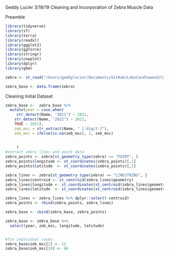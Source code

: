 Geddy Lucier
3/18/19
Cleaning and Incorporation of Zebra Muscle Data 

Preamble
```r
library(tidyverse)
library(sf)
library(terra)
library(readxl)
library(ggplot2)
library(ggforce)
library(stringr)
library(cowplot)
library(dplyr)
library(gbm)

zebra <- st_read("/Users/geddylucier/Documents/GitHub/LakeCandlewood/Candlewood_Lake2025/SdT-CT_AIS-Geddy-Winter-2024/zebra_search_area.kml")

zebra_base <- data.frame(zebra)

```
Cleaning Initial Dataset
```r


zebra_base <-  zebra_base %>%
  mutate(year = case_when(
     str_detect(Name, "2021") ~ 2021, 
    str_detect(Name, "2022") ~ 2022,
    TRUE ~ 2021),
    zeb_msc = str_extract(Name, " [:digit:]"),
    zeb_msc = ifelse(is.na(zeb_msc), 1, zeb_msc)
 
    
     )
#extract zebra lines and point data 
zebra_points <- zebra[st_geometry_type(zebra) == "POINT", ]
zebra_points$longitude <- st_coordinates(zebra_points)[,1]
zebra_points$latitude  <- st_coordinates(zebra_points)[,2]

zebra_lines <- zebra[st_geometry_type(zebra) == "LINESTRING", ]
zebra_lines$centroid <- st_centroid(zebra_lines$geometry)
zebra_lines$longitude <- st_coordinates(st_centroid(zebra_lines$geometry))[,1]
zebra_lines$latitude  <- st_coordinates(st_centroid(zebra_lines$geometry))[,2]

zebra_lines <- zebra_lines %>% dplyr::select(-centroid)
zebra_points <- rbind(zebra_points, zebra_lines)

zebra_base <- cbind(zebra_base, zebra_points)

zebra_base <- zebra_base %>% 
  select(year, zeb_msc, longitude, latitude)


#fix individual cases
zebra_base$zeb_msc[2] <- 12
zebra_base$zeb_msc[24] <- 66


```


```r





```


